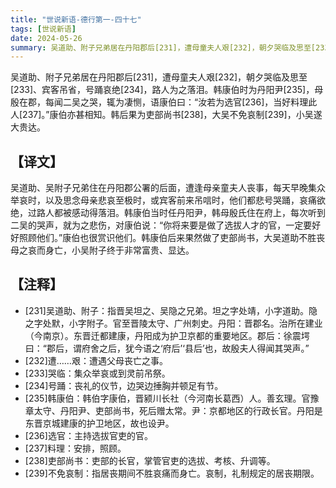 ```yaml
---
title: "世说新语-德行第一-四十七"
tags: [世说新语]
date: 2024-05-26
summary: 吴道助、附子兄弟居在丹阳郡后[231]，遭母童夫人艰[232]，朝夕哭临及思至[233]、宾客吊省，号踊哀绝[234]，路人为之落泪。
---
```


吴道助、附子兄弟居在丹阳郡后[231]，遭母童夫人艰[232]，朝夕哭临及思至[233]、宾客吊省，号踊哀绝[234]，路人为之落泪。韩康伯时为丹阳尹[235]，母殷在郡，每闻二吴之哭，辄为凄恻，语康伯曰：“汝若为选官[236]，当好料理此人[237]。”康伯亦甚相知。韩后果为吏部尚书[238]，大吴不免哀制[239]，小吴遂大贵达。

## 【译文】

吴道助、吴附子兄弟住在丹阳郡公署的后面，遭逢母亲童夫人丧事，每天早晚集众举哀时，以及思念母亲悲哀至极时，或宾客前来吊唁时，他们都悲号哭踊，哀痛欲绝，过路人都被感动得落泪。韩康伯当时任丹阳尹，韩母殷氏住在府上，每次听到二吴的哭声，就为之悲伤，对康伯说：“你将来要是做了选拔人才的官，一定要好好照顾他们。”康伯也很赏识他们。韩康伯后来果然做了吏部尚书，大吴道助不胜丧母之哀而身亡，小吴附子终于非常富贵、显达。

## 【注释】

- [231]吴道助、附子：指晋吴坦之、吴隐之兄弟。坦之字处靖，小字道助。隐之字处默，小字附子。官至晋陵太守、广州刺史。丹阳：晋郡名。治所在建业（今南京）。东晋迁都建康，丹阳成为护卫京都的重要地区。郡后：徐震堮曰：“郡后，谓府舍之后，犹今语之‘府后’‘县后’也，故殷夫人得闻其哭声。”
- [232]遭……艰：遭遇父母丧亡之事。
- [233]哭临：集众举哀或到灵前吊祭。
- [234]号踊：丧礼的仪节，边哭边捶胸并顿足有节。
- [235]韩康伯：韩伯字康伯，晋颍川长社（今河南长葛西）人。善玄理。官豫章太守、丹阳尹、吏部尚书，死后赠太常。尹：京都地区的行政长官。丹阳是东晋京城建康的护卫地区，故也设尹。
- [236]选官：主持选拔官吏的官。
- [237]料理：安排，照顾。
- [238]吏部尚书：吏部的长官，掌管官吏的选拔、考核、升调等。
- [239]不免哀制：指居丧期间不胜哀痛而身亡。哀制，礼制规定的居丧期限。
